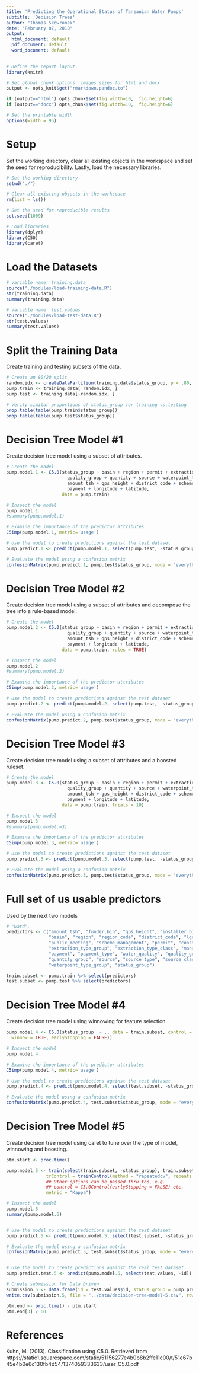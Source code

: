 ```yaml
---
title: 'Predicting the Operational Status of Tanzanian Water Pumps'
subtitle: 'Decision Trees'
author: "Thomas Skowronek"
date: "February 07, 2018"
output:
  html_document: default
  pdf_document: default
  word_document: default
---
```



```r
# Define the report layout.
library(knitr)

# Set global chunk options: images sizes for html and docx
output <- opts_knit$get("rmarkdown.pandoc.to")

if (output=="html") opts_chunk$set(fig.width=10,  fig.height=6)
if (output=="docx") opts_chunk$set(fig.width=10,  fig.height=6)

# Set the printable width
options(width = 95)
```
\newline


# Setup
Set the working directory, clear all existing objects in the workspace and set the seed for reproducibility.  Lastly, load the necessary libraries.
```r
# Set the working directory
setwd("./")

# Clear all existing objects in the workspace
rm(list = ls())

# Set the seed for reproducible results
set.seed(1009)

# Load libraries
library(dplyr)
library(C50)
library(caret)
```
\newline


# Load the Datasets
```r
# Variable name: training.data
source("./modules/load-training-data.R")
str(training.data)
summary(training.data)

# Variable name: test.values
source("./modules/load-test-data.R")
str(test.values)
summary(test.values)
```
\newline


# Split the Training Data
Create training and testing subsets of the data.
```r
# Create an 80/20 split
random.idx <- createDataPartition(training.data$status_group, p = .80, list = FALSE)
pump.train <- training.data[ random.idx, ]
pump.test <- training.data[-random.idx, ]

# Verify similar proportions of status_group for training vs.testing
prop.table(table(pump.train$status_group))
prop.table(table(pump.test$status_group))
```
\newline


# Decision Tree Model #1
Create decision tree model using a subset of attributes.
```r
# Create the model
pump.model.1 <- C5.0(status_group ~ basin + region + permit + extraction_type_class + 
                       quality_group + quantity + source + waterpoint_type + population + 
                       amount_tsh + gps_height + district_code + scheme_management + 
                       payment + longitude + latitude, 
                     data = pump.train)

# Inspect the model
pump.model.1
#summary(pump.model.1)

# Examine the importance of the predictor attributes
C5imp(pump.model.1, metric='usage')

# Use the model to create predictions against the test dataset
pump.predict.1 <- predict(pump.model.1, select(pump.test, -status_group))

# Evaluate the model using a confusion matrix
confusionMatrix(pump.predict.1, pump.test$status_group, mode = "everything")
```
\newline


# Decision Tree Model #2
Create decision tree model using a subset of attributes and decompose the tree into a rule-based model.
```r
# Create the model
pump.model.2 <- C5.0(status_group ~ basin + region + permit + extraction_type_class + 
                       quality_group + quantity + source + waterpoint_type + population + 
                       amount_tsh + gps_height + district_code + scheme_management + 
                       payment + longitude + latitude,
                     data = pump.train, rules = TRUE)

# Inspect the model
pump.model.2
#summary(pump.model.2)

# Examine the importance of the predictor attributes
C5imp(pump.model.2, metric='usage')

# Use the model to create predictions against the test dataset
pump.predict.2 <- predict(pump.model.2, select(pump.test, -status_group))

# Evaluate the model using a confusion matrix
confusionMatrix(pump.predict.2, pump.test$status_group, mode = "everything")
```
\newline


# Decision Tree Model #3
Create decision tree model using a subset of attributes and a boosted ruleset.
```r
# Create the model
pump.model.3 <- C5.0(status_group ~ basin + region + permit + extraction_type_class + 
                       quality_group + quantity + source + waterpoint_type + population + 
                       amount_tsh + gps_height + district_code + scheme_management + 
                       payment + longitude + latitude,
                     data = pump.train, trials = 10)

# Inspect the model
pump.model.3
#summary(pump.model.=3)

# Examine the importance of the predictor attributes
C5imp(pump.model.3, metric='usage')

# Use the model to create predictions against the test dataset
pump.predict.3 <- predict(pump.model.3, select(pump.test, -status_group))

# Evaluate the model using a confusion matrix
confusionMatrix(pump.predict.3, pump.test$status_group, mode = "everything")
```
\newline


# Full set of us usable predictors
Used by the next two models
```r
# "ward",
predictors <- c("amount_tsh", "funder.bin", "gps_height", "installer.bin", "longitude", "latitude",
                "basin", "region", "region_code", "district_code", "lga",  "population", 
                "public_meeting", "scheme_management", "permit", "construction_year", "extraction_type", 
                "extraction_type_group", "extraction_type_class", "management", "management_group", 
                "payment", "payment_type", "water_quality", "quality_group", "quantity", 
                "quantity_group", "source", "source_type", "source_class", "waterpoint_type", 
                "waterpoint_type_group", "status_group")

train.subset <- pump.train %>% select(predictors)
test.subset <- pump.test %>% select(predictors)
```
\newline


# Decision Tree Model #4
Create decision tree model using winnowing for feature selection.
```r
pump.model.4 <- C5.0(status_group  ~ ., data = train.subset, control = C5.0Control(
  winnow = TRUE, earlyStopping = FALSE))

# Inspect the model
pump.model.4

# Examine the importance of the predictor attributes
C5imp(pump.model.4, metric='usage')

# Use the model to create predictions against the test dataset
pump.predict.4 <- predict(pump.model.4, select(test.subset, -status_group))

# Evaluate the model using a confusion matrix
confusionMatrix(pump.predict.4, test.subset$status_group, mode = "everything")
```
\newline


# Decision Tree Model #5
Create decision tree model using caret to tune over the type of model, winnowing and boosting.
```r
ptm.start <- proc.time()

pump.model.5 <- train(select(train.subset, -status_group), train.subset$status_group, method = "C5.0", tuneLength = 2, 
               trControl = trainControl(method = "repeatedcv", repeats = 1),
               ## Other options can be passed thru too, e.g.
               ## control = C5.0Control(earlyStopping = FALSE) etc.
               metric = "Kappa")

# Inspect the model
pump.model.5
summary(pump.model.5)


# Use the model to create predictions against the test dataset
pump.predict.5 <- predict(pump.model.5, select(test.subset, -status_group))

# Evaluate the model using a confusion matrix
confusionMatrix(pump.predict.5, test.subset$status_group, mode = "everything")


# Use the model to create predictions against the real test dataset
pump.predict.test.5 <- predict(pump.model.5, select(test.values, -id))

# Create submission for Data Driven
submission.5 <- data.frame(id = test.values$id, status_group = pump.predict.test.5)
write.csv(submission.5, file = "../data/decision-tree-model-5.csv", row.names=FALSE)

ptm.end <- proc.time() - ptm.start
ptm.end[3] / 60
```


# References
Kuhn, M. (2013). Classification using C5.0. Retrieved from https://static1.squarespace.com/static/51156277e4b0b8b2ffe11c00/t/51e67b45e4b0e6c130fb4d54/1374059333633/user_C5.0.pdf

